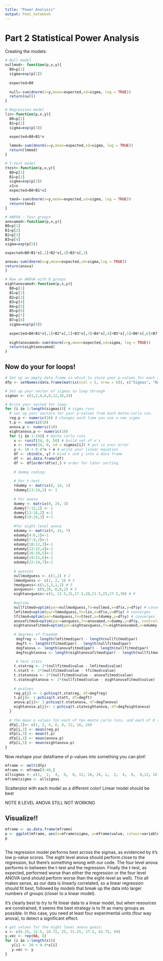 ---
title: "Power Analysis"
output: html_notebook
---

# Part 2 Statistical Power Analysis

Creating the models:
```{r}
# Null model
nullmod<- function(p,x,y){
  B0=p[1]
  sigma=exp(p[2])
  
  expected=B0
  
  null=-sum(dnorm(x=y,mean=expected,sd=sigma, log = TRUE))
  return(null)
}

# Regression model
lin<-function(p,x,y){
  B0=p[1]
  B1=p[2]
  sigma=exp(p[3])
  
  expected=B0+B1*x

  lmmod=-sum(dnorm(x=y,mean=expected,sd=sigma, log = TRUE))
  return(lmmod)
}

# T-test model
ttest<-function(p,x,y){
  B0=p[1]
  B1=p[2]
  sigma=exp(p[3])
  x1=x
  expected=B0+B1*x1

  tmod=-sum(dnorm(x=y,mean=expected,sd=sigma, log = TRUE))
  return(tmod)
}

# ANOVA - four groups
anovamod<-function(p,x,y){
B0=p[1]
B1=p[2]
B2=p[3]
B3=p[4]
sigma=exp(p[5])

expected=B0+B1*x[,1]+B2*x[,2]+B3*x[,3]

anova=-sum(dnorm(x=y,mean=expected,sd=sigma,log = TRUE))
return(anova)
}

# Now an ANOVA with 8 groups
eightanovamod<-function(p,x,y){
  B0=p[1]
  B1=p[2]
  B2=p[3]
  B3=p[4]
  B4=p[5]
  B5=p[6]
  B6=p[7]
  B7=p[8]
  sigma=exp(p[9])
  
  expected=B0+B1*x[,1]+B2*x[,2]+B3*x[,3]+B4*x[,4]+B5*x[,5]+B6*x[,6]+B7*x[,7]
  
  eightanovamod=-sum(dnorm(x=y,mean=expected,sd=sigma, log = TRUE))
  return(eightanovamod)
}

```

## Now do your for loops!

```{r}
# Set up an empty data frame in which to store your p-values for each sigma and model.
dfp <- setNames(data.frame(matrix(ncol = 5, nrow = 8)), c("Sigmas", "Regression", "T.test", "Anova",  "Eight.Anova"))

# Set up your vector of sigmas to loop through
sigmas <- c(1,2,4,6,8,12,16,24)

# Write your nested for loop:
for (i in 1:length(sigmas)){ # sigma runs
  # set up your vectors for your p-values from each monte-carlo run. 
  reg.p <- numeric(10) # changes each time you use a new sigma
  t.p <- numeric(10)
  anova.p <- numeric(10)
  eightanova.p <- numeric(10)
  for (j in 1:10){ # monte carlo runs
    x <- runif(24, 0, 50) # build set of x's
    e <- rnorm(24, 0, sd = sigmas[i]) # put in your error
    y <- 10 + 0.4*x + e # write your linear equation
    df <- cbind(x, y) # bind x and y into a data frame
    df <- as.data.frame(df)
    df <- df[order(df$x),] # order for later sorting. 
    
    # dummy coding:
    
    # For t-test
    tdummy <- matrix(0, 24, 1)
    tdummy[13:24,1] <- 1
  
    # For anova
    dummy <- matrix(0, 24, 3)
    dummy[7:12,1] <- 1
    dummy[13:18,2] <-1
    dummy[19:24,3] <-1
    
    #for eight-level anova
    edummy <- matrix(0, 24, 7)
    edummy[4:6,1]<-1
    edummy[7:9,2]<-1
    edummy[10:12,3]<-1
    edummy[13:15,4]<-1
    edummy[16:18,5]<-1
    edummy[19:21,6]<-1
    edummy[22:24,7]<-1
    
    # guesses
    nullmodguess <- c(1,2) # 2
    lmmodguess <- c(1, 2, 3) # 3 
    tmodguess<-c(1,1,1,1,1) # 5
    aovguess<- c(9,10,-6,8,2) # 5 
    eightaovguess<-c(1, 12.5,15,17.5,20,22.5,25,27.5,30) # 9
    
    #optims
    nullfitmod=optim(par=nullmodguess,fn=nullmod,x=df$x,y=df$y) # converges
    lmfitmod=optim(par=lmmodguess,fn=lin,x=df$x,y=df$y) # converges 
    tfitmod=optim(par=tmodguess,fn=ttest,x=tdummy,y=df$y) # converges
    anovafitmod=optim(par=aovguess,fn=anovamod,x=dummy,y=df$y, control=list(maxit=1e5)) # converges
    eightanovafitmod=optim(par=eightaovguess,fn=eightanovamod,x=edummy,y=df$y, control=list(maxit=1e5)) # converges
   
    # degrees of freedom 
     degfreg <- length(lmfitmod$par) - length(nullfitmod$par) 
     degft <- length(tfitmod$par) - length(nullfitmod$par) 
     degfanova <- length(anovafitmod$par) - length(nullfitmod$par) 
     degfeightanova <- length(eightanovafitmod$par) - length(nullfitmod$par) 
     
     # test stats
    t.statreg <- 2*(nullfitmod$value - lmfitmod$value)
    t.statt <- 2*(nullfitmod$value - tfitmod$value)
    t.statanova <- 2*(nullfitmod$value - anovafitmod$value)
    t.stateightanova <- 2*(nullfitmod$value - eightanovafitmod$value)
    
    # pvalues 
    reg.p[j] <- 1-pchisq(t.statreg, df=degfreg)
    t.p[j]<- 1-pchisq(t.statt, df=degft)
    anova.p[j]<- 1-pchisq(t.statanova, df=degfanova)
    eightanova.p[j]<- 1-pchisq(t.stateightanova, df=degfeightanova)
  }
  
  # the mean p values for each of ten monte carlo runs, and each of 8 sigmas into a data frame.
  dfp[,1]<- c(1, 2, 4, 6, 8, 12, 16, 24)
  dfp[i,2] <- mean(reg.p)
  dfp[i,3] <- mean(t.p)
  dfp[i,4] <- mean(anova.p)
  dfp[i,5] <- mean(eightanova.p)
}
```

Now reshape your dataframe of p-values into something you can plot!

```{r}
mframe <- melt(dfp)
mframe <- mframe[9:40,]
allsigmas <- c(1,  2,  4,  6,  8, 12, 16, 24, 1,  2,  4,  6,  8,12, 16, 24, 1,  2,  4,  6,  8, 12, 16, 24, 1,  2,  4,  6,  8, 12, 16, 24)
mframe$sigma <- allsigmas
```

Scatterplot with each model as a different color!
Linear model should be best

NOTE 8 LEVEL ANOVA STILL NOT WORKING

## Visualize!!

```{r}
mframe <- as.data.frame(mframe)
p <- ggplot(mframe, aes(x=mframe$sigma, y=mframe$value, colour=variable)) + geom_point (size=2) + xlab("Sigma Values") + ylab("Mean p-values") 
p
     
```

The regression model performs best across the sigmas, as evidenced by it's low p-value scores. The eight level anova should perform close to the regression, but there's something wrong with our code. The four level anova performs in between the t-test and the regression. Finally the t-test, as expected, performed worse than either the regression or the four level ANOVA (and should perform worse than the eight-level as well). This all makes sense, as our data is linearly correlated, so a linear regression should fit best, followed by models that break up the data into larger numbers of groups (closer to a linear model). 

It's clearly best to try to fit linear data to a linear model, but when resources are constrained, it seems the best strategy is to fit as many groups as possible. In this case, you need at least four experimental units (four way anova), to detect a significant effect. 



```{r, include=FALSE}
# get values for the eight level anova guess:
x <- c(6.25, 12.5, 18.72, 25, 31.25, 37.5, 43.75, 50)
y.vec <- rep(NA, 8)
for (i in 1:length(x)){
   y[i] <- 10 + 0.4*x[i]
   y.vec <- y
}
```
